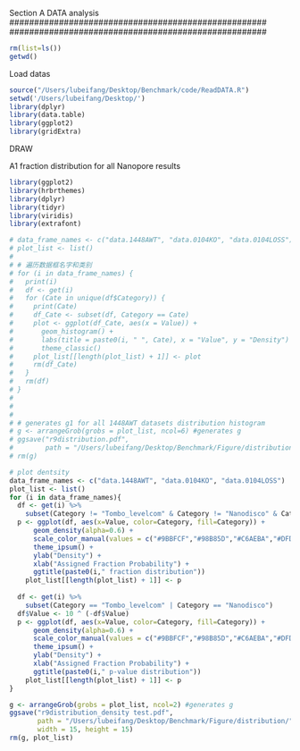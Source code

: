 ####################################################
####################################################
Section A DATA analysis
####################################################
####################################################
```r
rm(list=ls())
getwd()
```
##########################
Load datas
```r
source("/Users/lubeifang/Desktop/Benchmark/code/ReadDATA.R")
setwd('/Users/lubeifang/Desktop/')
library(dplyr)
library(data.table)
library(ggplot2)
library(gridExtra)
```

##########################
DRAW

A1 fraction distribution for all Nanopore results

```r
library(ggplot2)
library(hrbrthemes)
library(dplyr)
library(tidyr)
library(viridis)
library(extrafont)

# data_frame_names <- c("data.1448AWT", "data.0104KO", "data.0104LOSS")
# plot_list <- list()
# 
# # 遍历数据框名字和类别
# for (i in data_frame_names) {
#   print(i)
#   df <- get(i)
#   for (Cate in unique(df$Category)) {
#     print(Cate)
#     df_Cate <- subset(df, Category == Cate)
#     plot <- ggplot(df_Cate, aes(x = Value)) +
#       geom_histogram() +
#       labs(title = paste0(i, " ", Cate), x = "Value", y = "Density") +
#       theme_classic()
#     plot_list[[length(plot_list) + 1]] <- plot
#     rm(df_Cate)
#   }
#   rm(df)
# }
# 
# 
# 
# # generates g1 for all 1448AWT datasets distribution histogram
# g <- arrangeGrob(grobs = plot_list, ncol=6) #generates g
# ggsave("r9distribution.pdf",
#        path = "/Users/lubeifang/Desktop/Benchmark/Figure/distribution/",g, width = 35, height = 20)
# rm(g)

# plot dentsity 
data_frame_names <- c("data.1448AWT", "data.0104KO", "data.0104LOSS")
plot_list <- list()
for (i in data_frame_names){
  df <- get(i) %>%
    subset(Category != "Tombo_levelcom" & Category != "Nanodisco" & Category != "SMRT")
  p <- ggplot(df, aes(x=Value, color=Category, fill=Category)) +
      geom_density(alpha=0.6) +
      scale_color_manual(values = c("#9BBFCF","#98B85D","#C6AEBA","#DFD6A6","#B7B2D0","#5AA4AE","#BEE3D4"))+
      theme_ipsum() +
      ylab("Density") +
      xlab("Assigned Fraction Probability") +
      ggtitle(paste0(i," fraction distribution")) 
    plot_list[[length(plot_list) + 1]] <- p
    
  df <- get(i) %>%
    subset(Category == "Tombo_levelcom" | Category == "Nanodisco")
  df$Value <- 10 ^ (-df$Value)
  p <- ggplot(df, aes(x=Value, color=Category, fill=Category)) +
      geom_density(alpha=0.6) +
      scale_color_manual(values = c("#9BBFCF","#98B85D","#C6AEBA","#DFD6A6","#B7B2D0","#5AA4AE","#BEE3D4"))+
      theme_ipsum() +
      ylab("Density") +
      xlab("Assigned Fraction Probability") +
      ggtitle(paste0(i," p-value distribution"))
    plot_list[[length(plot_list) + 1]] <- p
}

g <- arrangeGrob(grobs = plot_list, ncol=2) #generates g
ggsave("r9distribution_density test.pdf",
       path = "/Users/lubeifang/Desktop/Benchmark/Figure/distribution/",g,family="Arial",
       width = 15, height = 15)
rm(g, plot_list)


```

